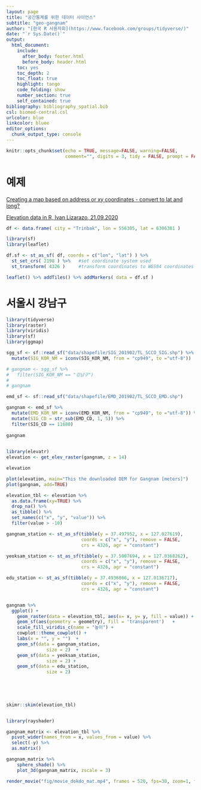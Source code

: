 ```yaml
---
layout: page
title: "공간통계를 위한 데이터 사이언스"
subtitle: "geo-gangnam"
author: "[한국 R 사용자회](https://www.facebook.com/groups/tidyverse/)"
date: "`r Sys.Date()`"
output:
  html_document: 
    include:
      after_body: footer.html
      before_body: header.html
    toc: yes
    toc_depth: 2
    toc_float: true
    highlight: tango
    code_folding: show
    number_section: true
    self_contained: true
bibliography: bibliography_spatial.bib
csl: biomed-central.csl
urlcolor: blue
linkcolor: bluee
editor_options: 
  chunk_output_type: console
---
```

 
``` r
knitr::opts_chunk$set(echo = TRUE, message=FALSE, warning=FALSE,
                      comment="", digits = 3, tidy = FALSE, prompt = FALSE, fig.align = 'center')
```


# 예제 {#convert-example}

[Creating a map based on address or xy coordinates - convert to lat and long?](https://stackoverflow.com/questions/55572749/creating-a-map-based-on-address-or-xy-coordinates-convert-to-lat-and-long)

[Elevation data in R, Ivan Lizarazo, 21.09.2020](https://rpubs.com/ials2un/elevationfromR)

```r
df <- data.frame( city = "Trinbak", lon = 556305, lat = 6306381 )

library(sf)
library(leaflet)

df.sf <- st_as_sf( df, coords = c("lon", "lat") ) %>%
  st_set_crs( 2198 ) %>%   #set coordinate system used
  st_transform( 4326 )     #transform coordinates to WGS84 coordinates

leaflet() %>% addTiles() %>% addMarkers( data = df.sf )
```


# 서울시 강남구  {#gangnam-elevation}


```r

library(tidyverse)
library(raster)
library(viridis)
library(sf)
library(ggmap)

sgg_sf <- sf::read_sf("data/shapefile/SIG_201902/TL_SCCO_SIG.shp") %>% 
  mutate(SIG_KOR_NM = iconv(SIG_KOR_NM, from = "cp949", to ="utf-8"))

# gangnam <- sgg_sf %>% 
#   filter(SIG_KOR_NM == "강남구") 
# 
# gangnam

emd_sf <- sf::read_sf("data/shapefile/EMD_201902/TL_SCCO_EMD.shp")

gangnam <- emd_sf %>% 
  mutate(EMD_KOR_NM = iconv(EMD_KOR_NM, from = "cp949", to ="utf-8")) %>% 
  mutate(SIG_CD = str_sub(EMD_CD, 1, 5)) %>% 
  filter(SIG_CD == 11680) 
  
gangnam
  

library(elevatr)
elevation <- get_elev_raster(gangnam, z = 14)

elevation 

plot(elevation, main="This the downloaded DEM for Gangnam [meters]")
plot(gangnam, add=TRUE)

```

```r

elevation_tbl <- elevation %>% 
  as.data.frame(xy=TRUE) %>% 
  drop_na() %>% 
  as_tibble() %>% 
  set_names(c("x", "y", "value")) %>% 
  filter(value > -10)

gangnam_station <- st_as_sf(tibble(y = 37.497952, x = 127.027619), 
                            coords = c("x", "y"), remove = FALSE,  
                            crs = 4326, agr = "constant")

yeoksam_station <- st_as_sf(tibble(y = 37.5007694, x = 127.0368262), 
                            coords = c("x", "y"), remove = FALSE,  
                            crs = 4326, agr = "constant")

edu_station <- st_as_sf(tibble(y = 37.4936866, x = 127.0136717), 
                            coords = c("x", "y"), remove = FALSE,  
                            crs = 4326, agr = "constant")


gangnam %>% 
  ggplot() +
    geom_raster(data = elevation_tbl, aes(x= x, y= y, fill = value)) +
    geom_sf(aes(geometry = geometry), fill = 'transparent')   +
    scale_fill_viridis_c(name = "높이") +
    cowplot::theme_cowplot() +
    labs(x = "", y = "")  +
    geom_sf(data = gangnam_station,
               size = 2)  +
    geom_sf(data = yeoksam_station,
               size = 2) +
    geom_sf(data = edu_station,
               size = 2)
  

  
  

skimr::skim(elevation_tbl)



```

```r
library(rayshader)

gangnam_matrix <- elevation_tbl %>% 
  pivot_wider(names_from = x, values_from = value) %>% 
  select(-y) %>% 
  as.matrix()

gangnam_matrix %>%
    sphere_shade() %>%
    plot_3d(gangnam_matrix, zscale = 3)

render_movie("fig/movie_dokdo_mat.mp4", frames = 520, fps=30, zoom=1, fov = 45)

```

